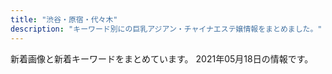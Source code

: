 ```yaml
---
title: "渋谷・原宿・代々木"
description: "キーワード別にの巨乳アジアン・チャイナエステ嬢情報をまとめました。"
---
```


新着画像と新着キーワードをまとめています。
2021年05月18日の情報です。

<DmmAffiliateIns />
<KeywordTable
  shops={
    [
    {
        "keywords": {
            "D": 4,
            "F": 1,
            "E": 2,
            "85": 4,
            "88": 5,
            "86": 3,
            "87": 5,
            "C": 17
        },
        "name": "\u6ce1\u6ce1\u30d5\u30a7\u30a2\u30ea\u30fc",
        "url": "http://awaawa-fairy.work/",
        "station": "JR\u6e0b\u8c37\u99c5\u897f\u53e3",
        "img_links": [
            "http://awaawa-fairy.work/sp/img/sta17.png",
            "http://awaawa-fairy.work/sp/img/sta27.png",
            "http://awaawa-fairy.work/img/sta15.png",
            "http://awaawa-fairy.work/sp/img/p-27.png",
            "http://awaawa-fairy.work/sp/img/info.jpg",
            "http://awaawa-fairy.work/img/st27.png",
            "http://awaawa-fairy.work/img/sta22.png",
            "http://awaawa-fairy.work/img/st22.png",
            "http://awaawa-fairy.work/img/mo.png",
            "http://awaawa-fairy.work/sp/img/time.jpg",
            "http://awaawa-fairy.work/sp/img/mv.jpg",
            "http://awaawa-fairy.work/img/sta18.png",
            "http://awaawa-fairy.work/sp/img/t-t.jpg",
            "http://awaawa-fairy.work/sp/img/sta18.png",
            "http://awaawa-fairy.work/img/st26.png",
            "http://awaawa-fairy.work/img/st15.png",
            "http://awaawa-fairy.work/sp/img/sta29.png",
            "http://awaawa-fairy.work/sp/img/pic.jpg",
            "http://awaawa-fairy.work/sp/img/p-26.png",
            "http://awaawa-fairy.work/img/st29.png",
            "http://awaawa-fairy.work/sp/img/tit.jpg",
            "http://awaawa-fairy.work/img/st17.png",
            "http://awaawa-fairy.work/img/st017.png",
            "http://awaawa-fairy.work/img/sta17.png",
            "http://awaawa-fairy.work/sp/img/p-29.png",
            "http://awaawa-fairy.work/img/sta28.png",
            "http://awaawa-fairy.work/sp/img/sys.jpg",
            "http://awaawa-fairy.work/sp/img/t-a.jpg",
            "http://awaawa-fairy.work/sp/img/sta15.png",
            "http://awaawa-fairy.work/sp/img/p-15.png",
            "http://awaawa-fairy.work/sp/img/pc.jpg",
            "http://awaawa-fairy.work/sp/img/t-o.jpg",
            "http://awaawa-fairy.work/img/st018.png",
            "http://awaawa-fairy.work/sp/img/sta28.png",
            "http://awaawa-fairy.work/img/nos.png",
            "http://awaawa-fairy.work/sp/img/sta22.png",
            "http://awaawa-fairy.work/sp/img/line.jpg",
            "http://awaawa-fairy.work/img/bottom.png",
            "http://awaawa-fairy.work/sp/img/sta26.png",
            "http://awaawa-fairy.work/img/st4.png",
            "http://awaawa-fairy.work/img/sta29.png",
            "http://awaawa-fairy.work/sp/img/t-s.jpg",
            "http://awaawa-fairy.work/img/sta27.png",
            "http://awaawa-fairy.work/sp/img/add.jpg",
            "http://awaawa-fairy.work/img/st28.png",
            "http://awaawa-fairy.work/sp/img/botton.jpg",
            "http://awaawa-fairy.work/img/head.png",
            "http://awaawa-fairy.work/img/sta26.png",
            "http://awaawa-fairy.work/sp/img/t-r.jpg",
            "http://awaawa-fairy.work/img/st18.png",
            "http://awaawa-fairy.work/sp/img/tel.jpg"
        ]
    },
    {
        "station": "JR\u6e0b\u8c37\u99c5\u6771\u53e3",
        "url": "http://kokoronosato.tyo.cm/",
        "keywords": {
            "83": 4,
            "85": 4,
            "87": 8,
            "86": 12,
            "D": 24,
            "C": 19
        },
        "img_links": [
            "http://kokoronosato.tyo.cm/images/themes/pink/s_pickup.png",
            "http://kokoronosato.tyo.cm/link/esthelove88-31.jpg",
            "http://kokoronosato.tyo.cm/photos/sites/15/2020/08/2020082205443766.jpg",
            "http://kokoronosato.tyo.cm/photos/sites/15/2020/08/2020082205444661.jpg",
            "http://kokoronosato.tyo.cm/images/themes/pink/no2.png",
            "http://kokoronosato.tyo.cm/link/walker88.jpg",
            "http://kokoronosato.tyo.cm/images/room4.jpg",
            "http://kokoronosato.tyo.cm/images/room1.jpg",
            "http://kokoronosato.tyo.cm/photos/sites/15/2020/08/2020082205444313.jpg",
            "http://kokoronosato.tyo.cm/images/themes/pink/line.png",
            "http://kokoronosato.tyo.cm/images/themes/pink/s_newface.png",
            "http://kokoronosato.tyo.cm/photos/sites/15/2019/07/2019072809465934.jpg",
            "http://kokoronosato.tyo.cm/link/e0016.jpg",
            "http://kokoronosato.tyo.cm/images/themes/pink/r3.jpg",
            "http://kokoronosato.tyo.cm/images/themes/pink/s_news.png",
            "http://menlog.net/link/menlog8831.jpg",
            "http://kokoronosato.tyo.cm/photos/sites/15/2020/08/2020082203135850.jpg",
            "http://kokoronosato.tyo.cm/photos/sites/15/2019/07/2019072809445954.jpg",
            "http://kokoronosato.tyo.cm/link/8831.jpg",
            "http://kokoronosato.tyo.cm/photos/sites/15/2019/07/2019072809470568.jpg",
            "http://kokoronosato.tyo.cm/photos/sites/15/2019/07/2019072809450776.jpg",
            "http://kokoronosato.tyo.cm/images/room3.jpg",
            "http://kokoronosato.tyo.cm/images/themes/pink/mobile.jpg",
            "http://kokoronosato.tyo.cm/images/themes/pink/s_ranking.png",
            "http://kokoronosato.tyo.cm/images/themes/pink/s_staff.png",
            "http://kokoronosato.tyo.cm/images/themes/pink/s_link.png",
            "http://kokoronosato.tyo.cm/link/massage-de_88_31.jpg",
            "http://kokoronosato.tyo.cm/photos/sites/15/2020/08/2020082203150030.jpg",
            "http://kokoronosato.tyo.cm/link/88x31b.jpg",
            "http://kokoronosato.tyo.cm/images/themes/pink/no1.png",
            "http://kokoronosato.tyo.cm/images/room2.jpg"
        ],
        "name": "\u68ee\u306e\u9999"
    },
    {
        "url": "http://www.aixin.co.jp/",
        "img_links": [
            "http://www.aixin.co.jp/images/staff/koko/koko.png",
            "http://www.aixin.co.jp/images/staff/aki/aki.png",
            "http://www.aixin.co.jp/images/top_pic/top2.jpg",
            "http://www.aixin.co.jp/images/map/google.png",
            "http://www.aixin.co.jp/images/staff/ayaka/1.jpg",
            "http://www.aixin.co.jp/images/staff/haruka2/haruka2.png",
            "http://www.aixin.co.jp/images/staff/ruru2/ruru2.jpg",
            "http://www.aixin.co.jp/images/staff/jyujyu/1.jpg",
            "http://www.aixin.co.jp/images/staff/yuzu/yuzu.jpg",
            "http://www.aixin.co.jp/images/staff/mirai/mirai.png",
            "http://www.aixin.co.jp/images/staff/ruru2/2.jpg",
            "http://www.aixin.co.jp/images/staff/chiemi/1.jpg",
            "http://www.aixin.co.jp/images/staff/ayaka/ayaka.jpg",
            "http://www.aixin.co.jp/images/price/tokusen.jpg",
            "http://www.aixin.co.jp/images/price/long.jpg",
            "http://www.aixin.co.jp/images/staff/ran/ran.png",
            "http://www.aixin.co.jp/images/staff/chiemi/chiemi.jpg",
            "http://www.aixin.co.jp/images/costume/3.png",
            "http://www.aixin.co.jp/images/wanted/wanted.png",
            "http://www.aixin.co.jp/images/staff/mina/2.jpg",
            "http://www.aixin.co.jp/images/staff/rara/rara.png",
            "http://www.aixin.co.jp/images/costume/7.png",
            "http://www.aixin.co.jp/images/staff/sara/1.jpg",
            "http://www.aixin.co.jp/images/price/aroma.jpg",
            "http://www.aixin.co.jp/images/price/hirou.jpg",
            "http://www.aixin.co.jp/images/costume/4.png",
            "http://www.aixin.co.jp/images/staff/mika2/1.png",
            "http://www.aixin.co.jp/images/staff/mika2/2.png",
            "http://www.aixin.co.jp/images/staff/akane/akane.png",
            "http://www.aixin.co.jp/images/costume/2.png",
            "http://www.aixin.co.jp/images/staff/yuzu/2.jpg",
            "http://www.aixin.co.jp/images/staff/mimi2/mimi2.png",
            "http://www.aixin.co.jp/images/costume/1.png",
            "http://www.aixin.co.jp/images/staff/miharu/miharu.png",
            "http://www.aixin.co.jp/images/staff/yui2/yui2.png",
            "http://www.aixin.co.jp/images/top/top.jpg",
            "http://www.aixin.co.jp/images/staff/miki/miki.jpg",
            "http://www.aixin.co.jp/images/staff/mika2/mika2.png",
            "http://www.aixin.co.jp/images/staff/miya2/miya2.jpg",
            "http://www.aixin.co.jp/images/staff/eri/eri.png",
            "http://www.aixin.co.jp/images/staff/ruri2/ruri2.png",
            "http://www.aixin.co.jp/images/staff/jyujyu/jyujyu.jpg",
            "http://www.aixin.co.jp/images/staff/sara/sara.jpg",
            "http://www.aixin.co.jp/images/costume/6.png"
        ],
        "name": "\u30a2\u30a4\u30b7\u30f3",
        "keywords": {},
        "station": "JR\u6e0b\u8c37\u99c5"
    },
    {
        "img_links": [
            "http://www.ogon.work/staff/ai3.jpg",
            "http://www.ogon.work/img/bana03.jpg",
            "http://www.ogon.work/staff/ai1.jpg",
            "http://www.ogon.work/img/contentsbottom.png",
            "http://www.ogon.work/img/interior.jpg",
            "http://www.ogon.work/staff/aya3.jpg",
            "http://www.ogon.work/staff/ayumi3.jpg",
            "http://www.ogon.work/img/bana02.jpg",
            "http://www.ogon.work/staff/yuki2.jpg",
            "http://www.ogon.work/staff/aya2.jpg",
            "http://www.ogon.work/staff/ayumi2.jpg",
            "http://www.ogon.work/staff/ayumi1.jpg",
            "http://www.ogon.work/staff/yuki1.jpg",
            "http://www.ogon.work/staff/hana1.jpg",
            "http://www.ogon.work/staff/momo1.jpg",
            "http://www.ogon.work/img/s/s_qa.png",
            "http://www.ogon.work/staff/aya1.jpg",
            "http://www.ogon.work/staff/ai2.jpg",
            "http://www.ogon.work/img/icon/new.jpg"
        ],
        "keywords": {
            "84": 57,
            "D": 16,
            "C": 60,
            "86": 14,
            "87": 14,
            "E": 7
        },
        "name": "\u9ec4\u91d1\u6d77\u5cb8",
        "station": "JR\u6e0b\u8c37\u99c5\u30cf\u30c1\u516c\u53e3",
        "url": "http://www.ogon.work/"
    },
    {
        "station": "JR\u6e0b\u8c37\u99c5\u5bae\u76ca\u5742\u53e3",
        "img_links": [
            "http://angel.est.cm/photos/sites/23/2019/05/2019051010094797.jpg",
            "http://angel.est.cm/photos/sites/23/2016/08/staff2.jpg",
            "http://angel.est.cm/img/r1.jpg",
            "http://angel.est.cm/img/footer.png",
            "http://angel.est.cm/photos/sites/23/2019/05/2019051010094757.jpg",
            "http://angel.est.cm/img/r2.jpg",
            "http://angel.est.cm/img/r4.jpg",
            "http://angel.est.cm/img/top.png",
            "http://angel.est.cm/photos/sites/23/2019/05/2019051010094759.jpg",
            "http://angel.est.cm/photos/sites/23/2019/11/2019110102361631.jpg",
            "http://angel.est.cm/photos/sites/23/2019/05/2019051010094748.jpg",
            "http://angel.est.cm/photos/sites/23/2018/10/2018100318475591.jpg",
            "http://angel.est.cm/img/r3.jpg"
        ],
        "url": "http://angel.est.cm/",
        "name": "Angel",
        "keywords": {
            "87": 6,
            "D": 8,
            "E": 4,
            "88": 2,
            "86": 6,
            "C": 2
        }
    },
    {
        "img_links": [
            "http://www.kaede-es.club/images/nav/nav-sys.jpg",
            "http://www.kaede-es.club/images/staff/2/riri.jpg",
            "http://www.kaede-es.club/images/index-tiba_02.jpg",
            "http://www.kaede-es.club/images/shop/DSC_0086-300x199.jpg",
            "http://www.kaede-es.club/images/index-tiba_04.jpg",
            "http://www.kaede-es.club/images/nav/nav-job.jpg",
            "http://www.kaede-es.club/images/staff/4/yuyu2.jpg",
            "http://www.kaede-es.club/images/staff/6.jpg",
            "http://www.kaede-es.club/images/staff/mimi.jpg",
            "http://www.kaede-es.club/images/shop/DSC_0087-221x300.jpg",
            "http://www.kaede-es.club/images/staff/neinei2.jpg",
            "http://www.kaede-es.club/psd/off32.jpg",
            "http://www.kaede-es.club/images/nav/nav-staff.jpg",
            "http://www.kaede-es.club/images/index-tiba_10.jpg",
            "http://www.kaede-es.club/images/staff/miki.jpg",
            "http://www.kaede-es.club/images/staff/2/7.jpg",
            "http://www.kaede-es.club/psd/off2-1.jpg",
            "http://www.kaede-es.club/images/index-tiba_13.jpg",
            "http://www.kaede-es.club/images/staff/2/momo.jpg",
            "http://www.kaede-es.club/images/staff/4/sati.jpg",
            "http://www.kaede-es.club/images/staff/2/hana.jpg",
            "http://www.kaede-es.club/images/t-off-ico.jpg",
            "http://www.kaede-es.club/css/2.jpeg",
            "http://www.kaede-es.club/images/shop/DSC_0998-199x300.jpg",
            "http://www.kaede-es.club/images/index-tiba_09.jpg"
        ],
        "url": "http://www.kaede-es.club/",
        "keywords": {},
        "station": "JR\u4ee3\u3005\u6728\u99c5",
        "name": "\u6953"
    },
    {
        "station": "JR\u6e0b\u8c37\u99c5\u30cf\u30c1\u516c\u53e3",
        "url": "http://www.sarara-es.xyz",
        "img_links": [
            "http://www.sarara-es.xyz/files/001.jpg",
            "http://www.sarara-es.xyz/files/004.jpg",
            "http://www.sarara-es.xyz/images/shop/shop03.jpg",
            "http://www.sarara-es.xyz/images/r1.jpg",
            "http://www.sarara-es.xyz/images/bj2.jpg",
            "http://www.sarara-es.xyz/images/shop/shop04.jpg",
            "http://www.sarara-es.xyz/images/top.png",
            "http://www.sarara-es.xyz/images/face.png",
            "http://www.sarara-es.xyz/images/r5.jpg",
            "http://www.sarara-es.xyz/files/006.jpg",
            "http://www.sarara-es.xyz/images/shop/shop02.jpg",
            "http://www.sarara-es.xyz/files/005.jpg",
            "http://www.sarara-es.xyz/files/003.jpg",
            "http://www.sarara-es.xyz/images/r2.jpg",
            "http://www.sarara-es.xyz/files/002.jpg",
            "http://www.sarara-es.xyz/images/s_staff.png",
            "http://www.sarara-es.xyz/images/pick.png",
            "http://www.sarara-es.xyz/images/news.png",
            "http://www.sarara-es.xyz/images/r4.jpg",
            "http://www.sarara-es.xyz/images/s_link.png",
            "http://www.sarara-es.xyz/images/end.png",
            "http://www.sarara-es.xyz/images/shop/shop01.jpg"
        ],
        "name": "Honey",
        "keywords": {
            "87": 1,
            "C": 3,
            "85": 3,
            "86": 2,
            "D": 3
        }
    },
    {
        "url": "http://www.e-god.work/",
        "station": "JR\u6e0b\u8c37\u99c5\u30cf\u30c1\u516c\u53e3",
        "img_links": [
            "http://www.e-god.work/images/ais.jpg",
            "http://www.e-god.work/images/staff_t.jpg",
            "http://www.e-god.work/images/sys1.jpg",
            "http://www.e-god.work/images/news.jpg",
            "http://www.e-god.work/img/zb.jpg",
            "http://www.e-god.work/images/4.jpg",
            "http://www.e-god.work/img/koko2.jpg",
            "http://www.e-god.work/images/1.jpg",
            "http://www.e-god.work/images/int1.jpg",
            "http://www.e-god.work/images/sys2.jpg",
            "http://www.e-god.work/images/line.png",
            "http://www.e-god.work/images/head.jpg",
            "http://www.e-god.work/images/tel.jpg",
            "http://www.e-god.work/img/yuki1.jpg",
            "http://www.e-god.work/images/2.jpg",
            "http://www.e-god.work/images/interior_t.jpg",
            "http://www.e-god.work/images/mobile.jpg",
            "http://www.e-god.work/images/int2.jpg",
            "http://www.e-god.work/img/koko1.jpg",
            "http://www.e-god.work/images/info.jpg",
            "http://www.e-god.work/img/eri1.jpg"
        ],
        "keywords": {},
        "name": "\u30b9\u30ef\u30f3"
    }
]
}
/>
<DmmAffiliateScript />
